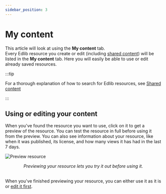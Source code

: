 ```yaml
---
sidebar_position: 3
---
```


# My content

This article will look at using the **My content** tab.  
Every Edlib resource you create or edit (including [shared content](./shared-content)) will be listed in the **My content** tab. Here you will easily be able to use or edit already saved resources.

:::tip

For a thorough explanation of how to search for Edlib resources, see [Shared content](./shared-content)

:::

## Using or editing your content

When you've found the resource you want to use, click on it to get a preview of the resource. You can test the resource in full before using it from the preview. You can also see information about your resource, like when it was published, its license, and how many views it has had in the last 7 days.  

![Preview resource](../../../static/img/my-content-preview.png)
<center><i>Previewing your resource lets you try it out before using it.</i></center><br />

When you've finished previewing your resource, you can either use it as it is or [edit it first](./editing-resource).